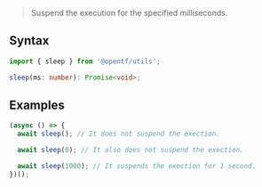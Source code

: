 > Suspend the execution for the specified milliseconds.

## Syntax

```ts
import { sleep } from '@opentf/utils';

sleep(ms: number): Promise<void>;
```

## Examples

```ts
(async () => {
  await sleep(); // It does not suspend the exection.

  await sleep(0); // It also does not suspend the exection.

  await sleep(1000); // It suspends the exection for 1 second.
})();
```
